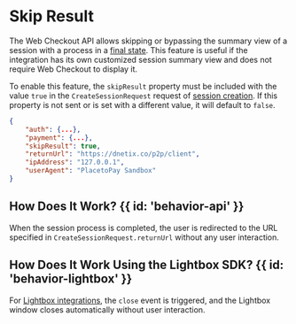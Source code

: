 
# Skip Result
The Web Checkout API allows skipping or bypassing the summary view of a session with a process in a [final state](/en/checkout/how-checkout-works#checkout-session-states). This feature is useful if the integration has its own customized session summary view and does not require Web Checkout to display it.

To enable this feature, the `skipResult` property must be included with the value `true` in the `CreateSessionRequest` request of [session creation](/en/checkout/create-session). If this property is not sent or is set with a different value, it will default to `false`.

```json {{ 'title': 'CreateSessionRequest' }}
{
    "auth": {...},
    "payment": {...},
    "skipResult": true,
    "returnUrl": "https://dnetix.co/p2p/client",
    "ipAddress": "127.0.0.1",
    "userAgent": "PlacetoPay Sandbox"
}
```

## How Does It Work? {{ id: 'behavior-api' }}
When the session process is completed, the user is redirected to the URL specified in `CreateSessionRequest.returnUrl` without any user interaction.

## How Does It Work Using the Lightbox SDK? {{ id: 'behavior-lightbox' }}
For [Lightbox integrations](/en/checkout/lightbox), the `close` event is triggered, and the Lightbox window closes automatically without user interaction.